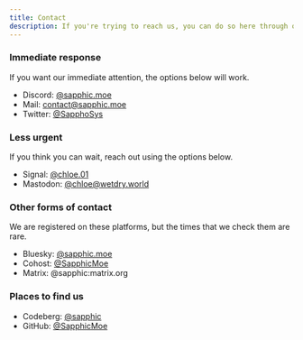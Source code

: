 ```yaml
---
title: Contact
description: If you're trying to reach us, you can do so here through one of the options below.
---
```


### Immediate response
If you want our immediate attention, the options below will work.

- Discord: [@sapphic.moe][discord]
- Mail: [contact@sapphic.moe][mail]
- Twitter: [@SapphoSys][twitter]  

[discord]: https://discord.com/users/312145496179474434 'Our Discord profile. (@sapphic.moe)'
[mail]: mailto:contact@sapphic.moe 'Our email address. (contact@sapphic.moe)'
[twitter]: https://twitter.com/SapphoSys 'Our Twitter page. (@SapphoSys)'

### Less urgent
If you think you can wait, reach out using the options below.

- Signal: [@chloe.01][signal]
- Mastodon: [@chloe@wetdry.world][mastodon]

[mastodon]: https://wetdry.world/@sapphic 'Our Mastodon page. (@chloe@wetdry.world)'
[signal]: https://signal.me/#eu/SdSBoztdGjRkd6EP60LP3zPdAeOrbaeMn-2rFeVBQTFi2qOcH6pOrKuDTUNvNSBJ 'Our Signal profile. (@chloe.01)'

### Other forms of contact
We are registered on these platforms, but the times that we check them are rare.

- Bluesky: [@sapphic.moe][bsky]
- Cohost: [@SapphicMoe][cohost]
- Matrix: @sapphic:matrix.org

[bsky]: https://bsky.app/profile/sapphic.moe 'Our Bluesky page. (@sapphic.moe)'
[matrix]: https://solstice.tf/matrix 'Our Matrix account. (@sapphic:matrix.org)'
[cohost]: https://cohost.org/sapphicmoe 'Our Cohost page. (@SapphicMoe)'

### Places to find us

- Codeberg: [@sapphic][codeberg]
- GitHub: [@SapphicMoe][github]

[codeberg]: https://solstice.tf/codeberg 'Our Codeberg page. (@sapphic)'
[github]: https://solstice.tf/github 'Our GitHub page. (@SapphicMoe)'